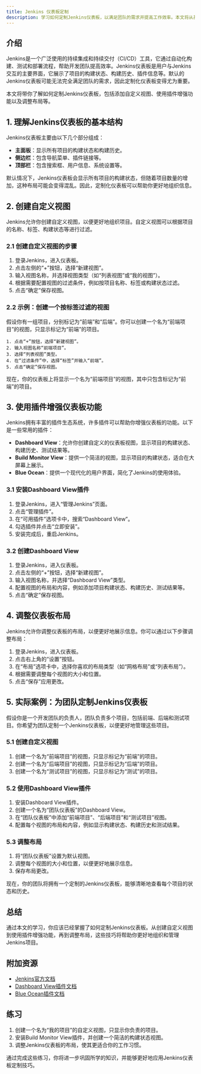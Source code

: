 ```yaml
---
title: Jenkins 仪表板定制
description: 学习如何定制Jenkins仪表板，以满足团队的需求并提高工作效率。本文将从基础概念讲起，逐步引导你完成仪表板的个性化设置。
---
```


## 介绍

Jenkins是一个广泛使用的持续集成和持续交付（CI/CD）工具，它通过自动化构建、测试和部署流程，帮助开发团队提高效率。Jenkins仪表板是用户与Jenkins交互的主要界面，它展示了项目的构建状态、构建历史、插件信息等。默认的Jenkins仪表板可能无法完全满足团队的需求，因此定制化仪表板变得尤为重要。

本文将带你了解如何定制Jenkins仪表板，包括添加自定义视图、使用插件增强功能以及调整布局等。

## 1. 理解Jenkins仪表板的基本结构

Jenkins仪表板主要由以下几个部分组成：

- **主面板**：显示所有项目的构建状态和构建历史。
- **侧边栏**：包含导航菜单、插件链接等。
- **顶部栏**：包含搜索框、用户信息、系统设置等。

默认情况下，Jenkins仪表板会显示所有项目的构建状态，但随着项目数量的增加，这种布局可能会变得混乱。因此，定制化仪表板可以帮助你更好地组织信息。

## 2. 创建自定义视图

Jenkins允许你创建自定义视图，以便更好地组织项目。自定义视图可以根据项目的名称、标签、构建状态等进行过滤。

### 2.1 创建自定义视图的步骤

1. 登录Jenkins，进入仪表板。
2. 点击左侧的“+”按钮，选择“新建视图”。
3. 输入视图名称，并选择视图类型（如“列表视图”或“我的视图”）。
4. 根据需要配置视图的过滤条件，例如按项目名称、标签或构建状态过滤。
5. 点击“确定”保存视图。

### 2.2 示例：创建一个按标签过滤的视图

假设你有一组项目，分别标记为“前端”和“后端”。你可以创建一个名为“前端项目”的视图，只显示标记为“前端”的项目。

```plaintext
1. 点击“+”按钮，选择“新建视图”。
2. 输入视图名称“前端项目”。
3. 选择“列表视图”类型。
4. 在“过滤条件”中，选择“标签”并输入“前端”。
5. 点击“确定”保存视图。
```

现在，你的仪表板上将显示一个名为“前端项目”的视图，其中只包含标记为“前端”的项目。

## 3. 使用插件增强仪表板功能

Jenkins拥有丰富的插件生态系统，许多插件可以帮助你增强仪表板的功能。以下是一些常用的插件：

- **Dashboard View**：允许你创建自定义的仪表板视图，显示项目的构建状态、构建历史、测试结果等。
- **Build Monitor View**：提供一个简洁的视图，显示项目的构建状态，适合在大屏幕上展示。
- **Blue Ocean**：提供一个现代化的用户界面，简化了Jenkins的使用体验。

### 3.1 安装Dashboard View插件

1. 登录Jenkins，进入“管理Jenkins”页面。
2. 点击“管理插件”。
3. 在“可用插件”选项卡中，搜索“Dashboard View”。
4. 勾选插件并点击“立即安装”。
5. 安装完成后，重启Jenkins。

### 3.2 创建Dashboard View

1. 登录Jenkins，进入仪表板。
2. 点击左侧的“+”按钮，选择“新建视图”。
3. 输入视图名称，并选择“Dashboard View”类型。
4. 配置视图的布局和内容，例如添加项目构建状态、构建历史、测试结果等。
5. 点击“确定”保存视图。

## 4. 调整仪表板布局

Jenkins允许你调整仪表板的布局，以便更好地展示信息。你可以通过以下步骤调整布局：

1. 登录Jenkins，进入仪表板。
2. 点击右上角的“设置”按钮。
3. 在“布局”选项卡中，选择你喜欢的布局类型（如“网格布局”或“列表布局”）。
4. 根据需要调整每个视图的大小和位置。
5. 点击“保存”应用更改。

## 5. 实际案例：为团队定制Jenkins仪表板

假设你是一个开发团队的负责人，团队负责多个项目，包括前端、后端和测试项目。你希望为团队定制一个Jenkins仪表板，以便更好地管理这些项目。

### 5.1 创建自定义视图

1. 创建一个名为“前端项目”的视图，只显示标记为“前端”的项目。
2. 创建一个名为“后端项目”的视图，只显示标记为“后端”的项目。
3. 创建一个名为“测试项目”的视图，只显示标记为“测试”的项目。

### 5.2 使用Dashboard View插件

1. 安装Dashboard View插件。
2. 创建一个名为“团队仪表板”的Dashboard View。
3. 在“团队仪表板”中添加“前端项目”、“后端项目”和“测试项目”视图。
4. 配置每个视图的布局和内容，例如显示构建状态、构建历史和测试结果。

### 5.3 调整布局

1. 将“团队仪表板”设置为默认视图。
2. 调整每个视图的大小和位置，以便更好地展示信息。
3. 保存布局更改。

现在，你的团队将拥有一个定制的Jenkins仪表板，能够清晰地查看每个项目的状态和历史。

## 总结

通过本文的学习，你应该已经掌握了如何定制Jenkins仪表板。从创建自定义视图到使用插件增强功能，再到调整布局，这些技巧将帮助你更好地组织和管理Jenkins项目。

## 附加资源

- [Jenkins官方文档](https://www.jenkins.io/doc/)
- [Dashboard View插件文档](https://plugins.jenkins.io/dashboard-view/)
- [Blue Ocean插件文档](https://www.jenkins.io/doc/book/blueocean/)

## 练习

1. 创建一个名为“我的项目”的自定义视图，只显示你负责的项目。
2. 安装Build Monitor View插件，并创建一个简洁的构建状态视图。
3. 调整Jenkins仪表板的布局，使其更适合你的工作习惯。

通过完成这些练习，你将进一步巩固所学的知识，并能够更好地应用Jenkins仪表板定制技巧。